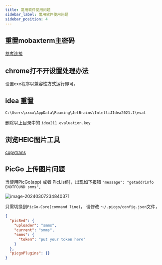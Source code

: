 ```yaml
---
title: 常用软件使用问题
sidebar_label: 常用软件使用问题
sidebar_position: 4
---
```


## 重置mobaxterm主密码

[参考连接](https://www.cnblogs.com/johnsonzzz/p/15158499.html)

## chrome打不开设置处理办法

设置exe程序以兼容性方式运行即可。

## idea 重置

`C:\Users\xxxx\AppData\Roaming\JetBrains\IntelliJIdea2021.1\eval`

删除以上目录中的 `idea211.evaluation.key`



## 浏览HEIC图片工具

[copytrans](https://copytrans.studio/copytrans-heic-is-now-part-of-copytrans-studio/)



## PicGo 上传图片问题

当使用PicGo(app) 或者 PicList时，出现如下报错 `"message": "getaddrinfo ENOTFOUND smms",` 

![image-20240307234840371](https://s2.loli.net/2024/03/07/wNRUFiyEqLblzJv.png)



只需切换到`PicGo-Core(command line)`， 请修改 `～/.picgo/config.json`文件，

```json
{
  "picBed": {
    "uploader": "smms",
    "current": "smms",
	"smms": {
      "token": "put your token here"
    }
  },
  "picgoPlugins": {}
}
```

